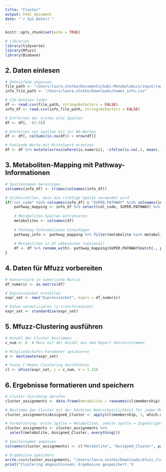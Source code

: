 ```yaml
---
title: "Cluster"
output: html_document
date: "`r Sys.Date()`"
---
```


```r
knitr::opts_chunk$set(echo = TRUE)
```

```r
# Libraries
library(tidyverse)
library(Mfuzz)
library(Biobase)
```

## **2. Daten einlesen**

```r
# Dateipfade anpassen
file_path <- "/Users/laura.stotko/Documents/Gobi-Metabolomics/input/raw/humet_data_zscore_none_subjects15_tp57.csv"
info_file_path <- "/Users/laura.stotko/Downloads/humet_info.csv"

# CSV-Dateien laden
df <- read.csv(file_path, stringsAsFactors = FALSE)
info_df <- read.csv(info_file_path, stringsAsFactors = FALSE)

# Entfernen der ersten drei Spalten
df <- df[, -(1:3)]

# Entfernen von Spalten mit nur NA-Werten
df <- df[, colSums(is.na(df)) < nrow(df)]

# Fehlende Werte mit Mittelwert ersetzen
df <- df %>% mutate(across(where(is.numeric), ~ifelse(is.na(.), mean(., na.rm = TRUE), .)))
```

## **3. Metaboliten-Mapping mit Pathway-Informationen**

```r
# Spaltennamen bereinigen
colnames(info_df) <- trimws(colnames(info_df))

# Sicherstellen, dass die richtige Spalte verwendet wird
if("col_code" %in% colnames(info_df) & "SUPER.PATHWAY" %in% colnames(info_df)) {
    pathway_mapping <- info_df %>% select(col_code, SUPER.PATHWAY) %>% rename(metabolite = col_code)
    
    # Metaboliten-Spalten extrahieren
    metabolites <- colnames(df)
    
    # Pathway-Informationen hinzufügen
    pathway_info <- pathway_mapping %>% filter(metabolite %in% metabolites)
    
    # Metaboliten in df umbenennen (optional)
    df <- df %>% rename_with(~ pathway_mapping$SUPER.PATHWAY[match(., pathway_mapping$metabolite)], .cols = metabolites)
}
```

## **4. Daten für Mfuzz vorbereiten**

```r
# Konvertiere in numerische Matrix
df_numeric <- as.matrix(df)

# ExpressionSet erstellen
expr_set <- new("ExpressionSet", exprs = df_numeric)

# Daten normalisieren (z-transformieren)
expr_set <- standardise(expr_set)
```

## **5. Mfuzz-Clustering ausführen**

```r
# Anzahl der Cluster bestimmen
c_num <- 8  # Muss mit der Anzahl aus dem Report übereinstimmen

# Mitgliedschafts-Parameter optimieren
m <- mestimate(expr_set)

# Fuzzy C-Means Clustering durchführen
cl <- mfuzz(expr_set, c = c_num, m = 1.25)
```

## **6. Ergebnisse formatieren und speichern**

```r
# Cluster-Zuordnung abrufen
cluster_assignments <- data.frame(metabolite = rownames(cl$membership), cl$membership)

# Bestimme den Cluster mit der höchsten Wahrscheinlichkeit für jeden Metaboliten
cluster_assignments$Assigned_Cluster <- apply(cl$membership, 1, which.max)

# Formatierung: erste Spalte = Metaboliten, zweite Spalte = Zugehöriger Cluster, nachfolgende Spalten = Cluster-Zugehörigkeitswahrscheinlichkeit
cluster_assignments <- cluster_assignments %>%
  select(metabolite, Assigned_Cluster, everything())

# Spaltennamen anpassen
colnames(cluster_assignments) <- c("Metabolite", "Assigned_Cluster", paste0("Cluster_", 1:c_num))

# Ergebnisse speichern
write.csv(cluster_assignments, "/Users/laura.stotko/Downloads/mfuzz_clusters_formatted_3.csv", row.names = FALSE)
print("Clustering abgeschlossen! Ergebnisse gespeichert.")

```

